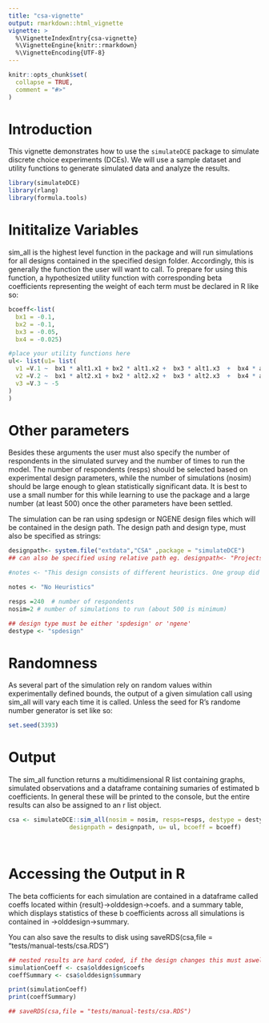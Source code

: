 ```yaml
---
title: "csa-vignette"
output: rmarkdown::html_vignette
vignette: >
  %\VignetteIndexEntry{csa-vignette}
  %\VignetteEngine{knitr::rmarkdown}
  %\VignetteEncoding{UTF-8}
---
```


<!-- There is an issue when creating these vignettes using usethis::use_vignette and 
devtools::build_vignettes() where the compilied vignette HTML files are placed in /doc
rather than inst/doc

Best Practice is to follow these steps
1. Create vignette using usethis::use_vignette("my-vignette")
2. After making changes, then run devtools::build_vignettes()
3. Rebuild using devtools::install(build_vignettes = TRUE)
4. Check that it is in the vignette environment using browseVignettes()

If vignette does not appear in gitHub, it is possibly due to a file heirarchy problem where rendered files 
appear in /doc instead of /inst/doc

To avoid this run:
tools::buildVignettes(dir = ".", tangle=TRUE)
dir.create("inst/doc")
file.copy(dir("vignettes", full.names=TRUE), "inst/doc", overwrite=TRUE)

More info here: https://community.rstudio.com/t/browsevignettes-mypackage-saying-no-vignettes-found/68656/7
-->

```r
knitr::opts_chunk$set(
  collapse = TRUE,
  comment = "#>"
)
```
# Introduction

This vignette demonstrates how to use the `simulateDCE` package to simulate discrete choice experiments (DCEs). We will use a sample dataset and utility functions to generate simulated data and analyze the results.

```r
library(simulateDCE)
library(rlang)
library(formula.tools)
```

# Inititalize Variables

sim_all is the highest level function in the package and will run simulations for all designs contained in the specified design folder. Accordingly, this is generally the function the user will want to call. To prepare for using this function, a hypothesized utility function with corresponding beta coefficients representing the weight of each term must be declared in R like so:

```r
bcoeff<-list(
  bx1 = -0.1,
  bx2 = -0.1,
  bx3 = -0.05,
  bx4 = -0.025)

#place your utility functions here
ul<- list(u1= list(
  v1 =V.1 ~  bx1 * alt1.x1 + bx2 * alt1.x2 +  bx3 * alt1.x3  +  bx4 * alt1.x4,
  v2 =V.2 ~  bx1 * alt2.x1 + bx2 * alt2.x2 +  bx3 * alt2.x3  +  bx4 * alt2.x4,
  v3 =V.3 ~ -5
)
)
```
# Other parameters

Besides these arguments the user must also specify the number of respondents in the simulated survey and the number of times to run the model. The number of respondents (resps) should be selected based on experimental design parameters, while the number of simulations (nosim) should be large enough to glean statistically significant data. It is best to use a small number for this while learning to use the package and a large number (at least 500) once the other parameters have been settled.

The simulation can be ran using spdesign or NGENE design files which will be contained in the design path. The design path and design type, must also be specified as strings: 

```r

designpath<- system.file("extdata","CSA" ,package = "simulateDCE")
## can also be specified using relative path eg. designpath<- "Projects/CSA/Designs/"

#notes <- "This design consists of different heuristics. One group did not attend the methan attribute, another group only decided based on the payment"

notes <- "No Heuristics"

resps =240  # number of respondents
nosim=2 # number of simulations to run (about 500 is minimum)

## design type must be either 'spdesign' or 'ngene'
destype <- "spdesign"
```
# Randomness

As several part of the simulation rely on random values within experimentally defined bounds, the output of a given simulation call using sim_all will vary each time it is called. Unless the seed for R's randome number generator is set like so:

```r

set.seed(3393)

```

# Output

The sim_all function returns a multidimensional R list containing graphs, simulated observations and a dataframe containing sumaries of estimated b coefficients. In general these will be printed to the console, but the entire results can also be assigned to an r list object.

```r
csa <- simulateDCE::sim_all(nosim = nosim, resps=resps, destype = destype,
                 designpath = designpath, u= ul, bcoeff = bcoeff)

  

```

# Accessing the Output in R

The beta cofficients for each simulation are contained in a dataframe called coeffs located within {result}->olddesign->coefs. and a summary table, which displays 
statistics of these b coefficients across all simulations is contained in ->olddesign->summary.

You can also save the results to disk using saveRDS(csa,file = "tests/manual-tests/csa.RDS")


```r
## nested results are hard coded, if the design changes this must aswell
simulationCoeff <- csa$olddesign$coefs
coeffSummary <- csa$olddesign$summary

print(simulationCoeff)
print(coeffSummary)

## saveRDS(csa,file = "tests/manual-tests/csa.RDS")
```
